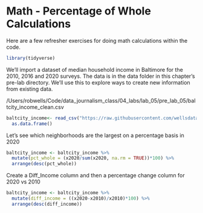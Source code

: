 # Math - Percentage of Whole Calculations

Here are a few refresher exercises for doing math calculations within the code.

```r
library(tidyverse)
```

We'll import a dataset of median household income in Baltimore for the 2010, 2016 and 2020 surveys. The data is in the data folder in this chapter's pre-lab directory. We'll use this to explore ways to create new information from existing data.

/Users/robwells/Code/data_journalism_class/04_labs/lab_05/pre_lab_05/baltcity_income_clean.csv

```r

baltcity_income<- read_csv("https://raw.githubusercontent.com/wellsdata/data_journalism_class/main/04_labs/lab_05/pre_lab_05/baltcity_income_clean.csv") %>% 
  as.data.frame()


```

Let's see which neighborhoods are the largest on a percentage basis in 2020

```r

baltcity_income <- baltcity_income %>%
  mutate(pct_whole = (x2020/sum(x2020, na.rm = TRUE))*100) %>%
  arrange(desc(pct_whole))

```

Create a Diff_Income column and then a percentage change column for 2020 vs 2010

```r

baltcity_income <- baltcity_income %>%
  mutate(diff_income = ((x2020-x2010)/x2010)*100) %>%
  arrange(desc(diff_income))
  
```
